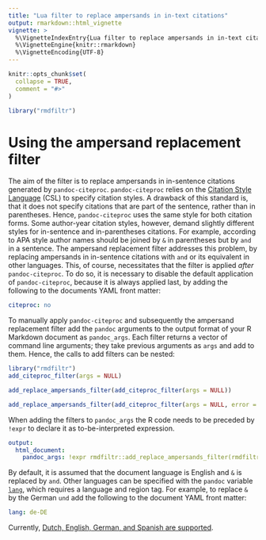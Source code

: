 ```yaml
---
title: "Lua filter to replace ampersands in in-text citations"
output: rmarkdown::html_vignette
vignette: >
  %\VignetteIndexEntry{Lua filter to replace ampersands in in-text citations}
  %\VignetteEngine{knitr::rmarkdown}
  %\VignetteEncoding{UTF-8}
---
```


```r
knitr::opts_chunk$set(
  collapse = TRUE,
  comment = "#>"
)
```

```r
library("rmdfiltr")
```


# Using the ampersand replacement filter

The aim of the filter is to replace ampersands in in-sentence citations generated by `pandoc-citeproc`.
`pandoc-citeproc` relies on the [Citation Style Language](https://en.wikipedia.org/wiki/Citation_Style_Language) (CSL) to specify citation styles.
A drawback of this standard is, that it does not specify citations that are part of the sentence, rather than in parentheses.
Hence, `pandoc-citeproc` uses the same style for both citation forms.
Some author-year citation styles, however, demand slightly different styles for in-sentence and in-parentheses citations.
For example, according to APA style author names should be joined by `&` in parentheses but by `and` in a sentence.
The ampersand replacement filter addresses this problem, by replacing ampersands in in-sentence citations with `and` or its equivalent in other languages.
This, of course, necessitates that the filter is applied *after* `pandoc-citeproc`.
To do so, it is necessary to disable the default application of `pandoc-citeproc`, because it is always applied last, by adding the following to the documents YAML front matter:

~~~yaml
citeproc: no
~~~

To manually apply `pandoc-citeproc` and subsequently the ampersand replacement filter add the `pandoc` arguments to the output format of your R Markdown document as `pandoc_args`.
Each filter returns a vector of command line arguments; they take previous arguments as `args` and add to them.
Hence, the calls to add filters can be nested:

```r
library("rmdfiltr")
add_citeproc_filter(args = NULL)
```

```r
add_replace_ampersands_filter(add_citeproc_filter(args = NULL))
```

```r
add_replace_ampersands_filter(add_citeproc_filter(args = NULL, error = FALSE), error = FALSE)
```

When adding the filters to `pandoc_args` the R code needs to be preceded by `!expr` to declare it as to-be-interpreted expression.

~~~yaml
output:
  html_document:
    pandoc_args: !expr rmdfiltr::add_replace_ampersands_filter(rmdfiltr::add_citeproc_filter(args = NULL))
~~~

By default, it is assumed that the document language is English and `&` is replaced by `and`.
Other languages can be specified with the `pandoc` variable [`lang`](https://pandoc.org/MANUAL.html#language-variables), which requires a language and region tag.
For example, to replace `&` by the German `und` add the following to the document YAML front matter:

~~~yaml
lang: de-DE
~~~

Currently, [Dutch, English, German, and Spanish are supported](https://github.com/crsh/rmdfiltr/blob/03b9715b7ccc69e5eeaf9ef39fd77484e4fb8fdd/inst/replace_ampersands.lua#L3).
